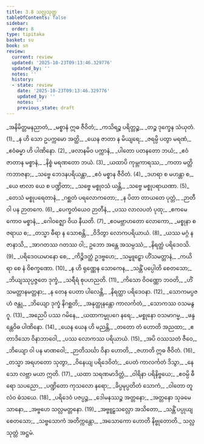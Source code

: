 ```yaml
---
title: 3.8 သလ္လသုတ္တ
tableOfContents: false
sidebar:
  order: 8
type: tipitaka
basket: su
book: sn
review:
  current: review
  updated: '2025-10-23T09:13:46.329776'
  updated_by: ''
  notes: ''
  history:
  - state: review
    date: '2025-10-23T09:13:46.329776'
    updated_by: ''
    notes: ''
    previous_state: draft
---
```



<ReviewStatus review={frontmatter.review} showDetails={true} />

<HypothesisAnnotation frontmatter={frontmatter} />

<DynamicBreadcrumb />

<Division number="580" book="sn" e="ch" v="18" p="371">

<Paragraph number="695" type="verses" book="sn">
_အနိမိတ္တမနညာတံ,_  
_မစ္စာနံ ဣဓ ဇီဝိတံ;_  
_ကသိရဉ္စ ပရိတ္တဉ္စ,_  
_တဉ္စ ဒုက္ခေန သံယုတံ. (1)_  

</Paragraph>

</Division>
<Division number="581" book="sn" e="ch" v="18" p="371">

<Paragraph number="696" type="verses" book="sn">
_န ဟိ သော ဥပက္ကမော အတ္ထိ,_  
_ယေန ဇာတာ န မိယျရေ;_  
_ဇရမ္ပိ ပတွာ မရဏံ,_  
_ဧဝံဓမ္မာ ဟိ ပါဏိနော. (2)_  

</Paragraph>

</Division>
<Division number="582" book="sn" e="ch" v="18" p="371">

<Paragraph number="697" type="verses" book="sn">
_ဖလာနမိဝ ပက္ကာနံ,_  
_ပါတော ပတနတော ဘယံ;_  
_ဧဝံ ဇာတာန မစ္စာနံ,_  
_နိစ္စံ မရဏတော ဘယံ. (3)_  

</Paragraph>

</Division>
<Division number="583" book="sn" e="ch" v="18" p="371">

<Paragraph number="698" type="verses" book="sn">
_ယထာပိ ကုမ္ဘကာရဿ,_  
_ကတာ မတ္တိကဘာဇနာ;_  
_သဗ္ဗေ ဘေဒနပရိယန္တာ,_  
_ဧဝံ မစ္စာန ဇီဝိတံ. (4)_  

</Paragraph>

</Division>
<Division number="584" book="sn" e="ch" v="18" p="371">

<Paragraph number="699" type="verses" book="sn">
_ဒဟရာ စ မဟန္တာ စ,_  
_ယေ ဗာလာ ယေ စ ပဏ္ဍိတာ;_  
_သဗ္ဗေ မစ္စုဝသံ ယန္တိ,_  
_သဗ္ဗေ မစ္စုပရာယဏာ. (5)_  

</Paragraph>

</Division>
<Division number="585" book="sn" e="ch" v="18" p="371">

<Paragraph number="700" type="verses" book="sn">
_တေသံ မစ္စုပရေတာနံ,_  
_ဂစ္ဆတံ ပရလောကတော;_  
_န ပိတာ တာယတေ ပုတ္တံ,_  
_ဉာတီ ဝါ ပန ဉာတကေ. (6)_  

</Paragraph>

</Division>
<Division number="586" book="sn" e="ch" v="18" p="371">

<Paragraph number="701" type="verses" book="sn">
_ပေက္ခတံယေဝ ဉာတီနံ,_  
_ပဿ လာလပတံ ပုထု;_  
_ဧကမေကောဝ မစ္စာနံ,_  
_ဂေါဝဇ္ဈော ဝိယ နီယတိ. (7)_  

</Paragraph>

</Division>
<Division number="587" book="sn" e="ch" v="18" p="371">

<Paragraph number="702" type="verses" book="sn">
_ဧဝမဗ္ဘာဟတော လောကော,_  
_မစ္စုနာ စ ဇရာယ စ;_  
_တသ္မာ ဓီရာ န သောစန္တိ,_  
_ဝိဒိတွာ လောကပရိယာယံ. (8)_  

</Paragraph>

</Division>
<Division number="588" book="sn" e="ch" v="18" p="371">

<Paragraph number="703" type="verses" book="sn">
_ယဿ မဂ္ဂံ န ဇာနာသိ,_  
_အာဂတဿ ဂတဿ ဝါ;_  
ဥဘော အန္တေ အသမ္ပဿံ,_  
_နိရတ္ထံ ပရိဒေဝသိ. (9)_  

</Paragraph>

</Division>
<Division number="589" book="sn" e="ch" v="18" p="371">

<Paragraph number="704" type="verses" book="sn">
_ပရိဒေဝယမာနော စေ,_  
_ကိဉ္စိဒတ္ထံ ဥဒဗ္ဗဟေ;_  
_သမ္မူဠှော ဟိံသမတ္တာနံ,_  
_ကယိရာ စေ နံ ဝိစက္ခဏော. (10)_  

</Paragraph>

</Division>
<Division number="590" book="sn" e="ch" v="18" p="371">

<Paragraph number="705" type="verses" book="sn">
_န ဟိ ရုဏ္ဏေန သောကေန,_  
_သန္တိံ ပပ္ပေါတိ စေတသော;_  
_ဘိယျဿုပ္ပဇ္ဇတေ ဒုက္ခံ,_  
_သရီရံ စုပဟညတိ. (11)_  

</Paragraph>

</Division>
<Division number="591" book="sn" e="ch" v="18" p="371">

<Paragraph number="706" type="verses" book="sn">
_ကိသော ဝိဝဏ္ဏော ဘဝတိ,_  
_ဟိံသမတ္တာနမတ္တနာ;_  
_န တေန ပေတာ ပါလေန္တိ,_  
_နိရတ္ထာ ပရိဒေဝနာ. (12)_  

</Paragraph>

</Division>
<Division number="592" book="sn" e="ch" v="18" p="372">

<Paragraph number="707" type="verses" book="sn">
_သောကမပ္ပဇဟံ ဇန္တု,_  
_ဘိယျော ဒုက္ခံ နိဂစ္ဆတိ;_  
_အနုတ္ထုနန္တော ကာလင်္ကတံ,_  
_သောကဿ ဝသမနွဂူ. (13)_  

</Paragraph>

</Division>
<Division number="593" book="sn" e="ch" v="18" p="372">

<Paragraph number="708" type="verses" book="sn">
_အညေပိ ပဿ ဂမိနေ,_  
_ယထာကမ္မုပဂေ နရေ;_  
_မစ္စုနော ဝသမာဂမ္မ,_  
_ဖန္ဒန္တေဝိဓ ပါဏိနော. (14)_  

</Paragraph>

</Division>
<Division number="594" book="sn" e="ch" v="18" p="372">

<Paragraph number="709" type="verses" book="sn">
_ယေန ယေန ဟိ မညန္တိ,_  
_တတော တံ ဟောတိ အညထာ;_  
_ဧတာဒိသော ဝိနာဘာဝေါ,_  
_ပဿ လောကဿ ပရိယာယံ. (15)_  

</Paragraph>

</Division>
<Division number="595" book="sn" e="ch" v="18" p="372">

<Paragraph number="710" type="verses" book="sn">
_အပိ ဝဿသတံ ဇီဝေ,_  
_ဘိယျော ဝါ ပန မာဏဝေါ;_  
_ဉာတိသင်္ဃာ ဝိနာ ဟောတိ,_  
_ဇဟာတိ ဣဓ ဇီဝိတံ. (16)_  

</Paragraph>

</Division>
<Division number="596" book="sn" e="ch" v="18" p="372">

<Paragraph number="711" type="verses" book="sn">
_တသ္မာ အရဟတော သုတွာ,_  
_ဝိနေယျ ပရိဒေဝိတံ;_  
_ပေတံ ကာလင်္ကတံ ဒိသွာ,_  
_နေသော လဗ္ဘာ မယာ ဣတိ. (17)_  

</Paragraph>

</Division>
<Division number="597" book="sn" e="ch" v="18" p="372">

<Paragraph number="712" type="verses" book="sn">
_ယထာ သရဏမာဒိတ္တံ,_  
_ဝါရိနာ ပရိနိဗ္ဗယေ;_  
_ဧဝမ္ပိ ဓီရော သပညော,_  
_ပဏ္ဍိတော ကုသလော နရော;_  
_ခိပ္ပမုပ္ပတိတံ သောကံ,_  
_ဝါတော တူလံဝ ဓံသယေ. (18)_  

</Paragraph>

</Division>
<Division number="598" book="sn" e="ch" v="18" p="372">

<Paragraph number="713" type="verses" book="sn">
_ပရိဒေဝံ ပဇပ္ပဉ္စ,_  
_ဒေါမနဿဉ္စ အတ္တနော;_  
_အတ္တနော သုခမေသာနော,_  
_အဗ္ဗဟေ သလ္လမတ္တနော. (19)_  

</Paragraph>

</Division>
<Division number="599" book="sn" e="ch" v="18" p="372">

<Paragraph number="714" type="verses" book="sn">
_အဗ္ဗူဠှသလ္လော အသိတော,_  
_သန္တိံ ပပ္ပုယျ စေတသော;_  
_သဗ္ဗသောကံ အတိက္ကန္တော,_  
_အသောကော ဟောတိ နိဗ္ဗုတောတိ._  


</Paragraph>
</Division>

<Paragraph number="715" type="center" book="sn">
သလ္လသုတ္တံ အဋ္ဌမံ.
</Paragraph>